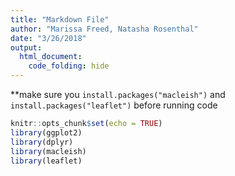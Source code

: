 ```yaml
---
title: "Markdown File"
author: "Marissa Freed, Natasha Rosenthal"
date: "3/26/2018"
output: 
  html_document:
    code_folding: hide
---
```

**make sure you `install.packages("macleish")` and `install.packages("leaflet")` before running code
```r
knitr::opts_chunk$set(echo = TRUE)
library(ggplot2)
library(dplyr)
library(macleish)
library(leaflet)
```
















